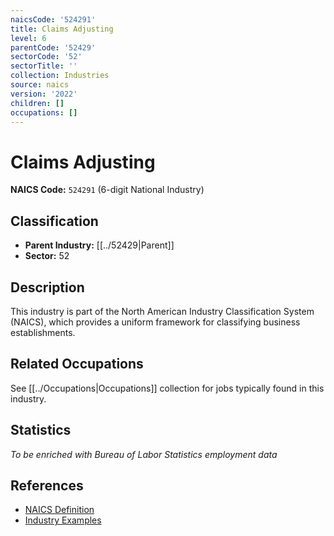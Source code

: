 ```yaml
---
naicsCode: '524291'
title: Claims Adjusting
level: 6
parentCode: '52429'
sectorCode: '52'
sectorTitle: ''
collection: Industries
source: naics
version: '2022'
children: []
occupations: []
---
```

# Claims Adjusting

**NAICS Code:** `524291` (6-digit National Industry)

## Classification

- **Parent Industry:** [[../52429|Parent]]
- **Sector:** 52

## Description

This industry is part of the North American Industry Classification System (NAICS), which provides a uniform framework for classifying business establishments.

## Related Occupations

See [[../Occupations|Occupations]] collection for jobs typically found in this industry.

## Statistics

*To be enriched with Bureau of Labor Statistics employment data*

## References

- [NAICS Definition](https://www.census.gov/naics/)
- [Industry Examples](https://www.census.gov/naics/2022NAICS/)
